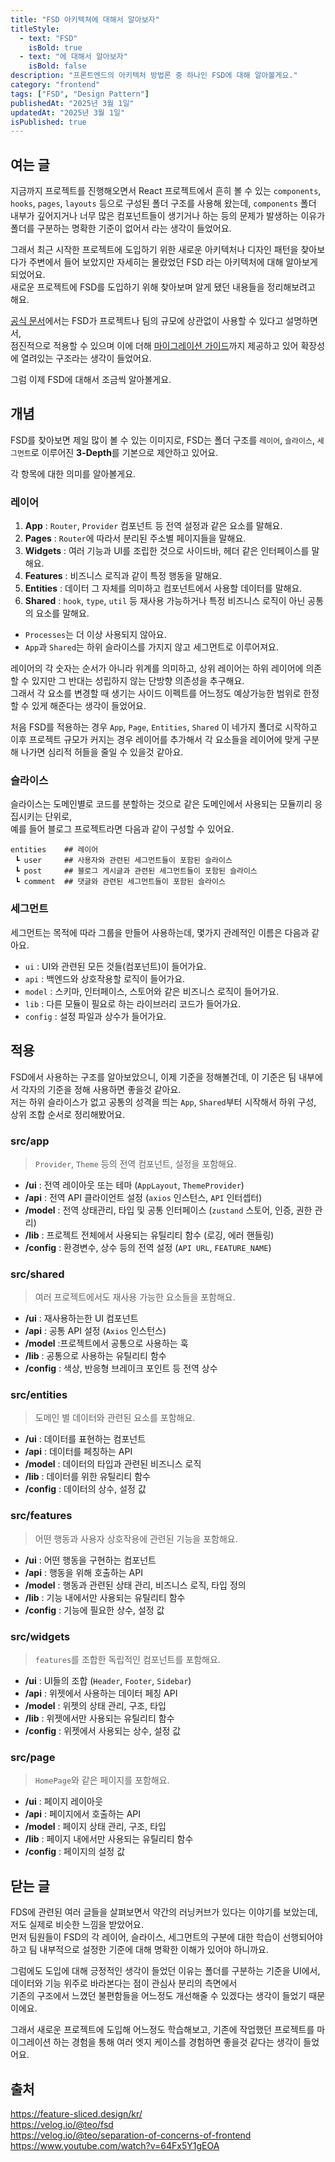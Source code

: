 ```yaml
---
title: "FSD 아키텍쳐에 대해서 알아보자"
titleStyle:
  - text: "FSD"
    isBold: true
  - text: "에 대해서 알아보자"
    isBold: false
description: "프론트엔드의 아키텍처 방법론 중 하나인 FSD에 대해 알아볼게요."
category: "frontend"
tags: ["FSD", "Design Pattern"]
publishedAt: "2025년 3월 1일"
updatedAt: "2025년 3월 1일"
isPublished: true
---
```


## 여는 글

지금까지 프로젝트를 진행해오면서 React 프로젝트에서 흔히 볼 수 있는 `components`, `hooks`, `pages`, `layouts` 등으로 구성된 폴더 구조를 사용해 왔는데,
`components` 폴더 내부가 깊어지거나 너무 많은 컴포넌트들이 생기거나 하는 등의 문제가 발생하는 이유가 폴더를 구분하는 명확한 기준이 없어서 라는 생각이 들었어요.

그래서 최근 시작한 프로젝트에 도입하기 위한 새로운 아키텍처나 디자인 패턴을 찾아보다가 주변에서 들어 보았지만 자세히는 몰랐었던 FSD 라는 아키텍처에 대해 알아보게 되었어요.  
새로운 프로젝트에 FSD를 도입하기 위해 찾아보며 알게 됐던 내용들을 정리해보려고 해요.

[공식 문서](https://feature-sliced.design/kr/)에서는 FSD가 프로젝트나 팀의 규모에 상관없이 사용할 수 있다고 설명하면서,  
점진적으로 적용할 수 있으며 이에 더해 [마이그레이션 가이드](https://feature-sliced.design/kr/docs/guides/migration/from-custom)까지 제공하고 있어 확장성에 열려있는 구조라는 생각이 들었어요.

그럼 이제 FSD에 대해서 조금씩 알아볼게요.

## 개념

<MDXImage
  src="/posts/fsd/fsd_schema.jpg"
  alt="FSD의 계층 구조"
  caption="FSD의 계층 구조"
/>

FSD를 찾아보면 제일 많이 볼 수 있는 이미지로, FSD는 폴더 구조를 `레이어`, `슬라이스`, `세그먼트`로 이루어진 **3-Depth**를 기본으로 제안하고 있어요.

각 항목에 대한 의미를 알아볼게요.

### 레이어

1. **App** : `Router`, `Provider` 컴포넌트 등 전역 설정과 같은 요소를 말해요.
2. **Pages** : `Router`에 따라서 분리된 주소별 페이지들을 말해요.
3. **Widgets** : 여러 기능과 UI를 조립한 것으로 사이드바, 헤더 같은 인터페이스를 말해요.
4. **Features** : 비즈니스 로직과 같이 특정 행동을 말해요.
5. **Entities** : 데이터 그 자체를 의미하고 컴포넌트에서 사용할 데이터를 말해요.
6. **Shared** : `hook`, `type`, `util` 등 재사용 가능하거나 특정 비즈니스 로직이 아닌 공통의 요소를 말해요.

- `Processes`는 더 이상 사용되지 않아요.
- `App`과 `Shared`는 하위 슬라이스를 가지지 않고 세그먼트로 이루어져요.

레이어의 각 숫자는 순서가 아니라 위계를 의미하고, 상위 레이어는 하위 레이어에 의존할 수 있지만 그 반대는 성립하지 않는 단방향 의존성을 추구해요.  
그래서 각 요소를 변경할 때 생기는 사이드 이펙트를 어느정도 예상가능한 범위로 한정할 수 있게 해준다는 생각이 들었어요.

처음 FSD를 적용하는 경우 `App`, `Page`, `Entities`, `Shared` 이 네가지 폴더로 시작하고  
이후 프로젝트 규모가 커지는 경우 레이어를 추가해서 각 요소들을 레이어에 맞게 구분해 나가면 심리적 허들을 줄일 수 있을것 같아요.

### 슬라이스

슬라이스는 도메인별로 코드를 분할하는 것으로 같은 도메인에서 사용되는 모듈끼리 응집시키는 단위로,  
예를 들어 블로그 프로젝트라면 다음과 같이 구성할 수 있어요.

```plain
entities    ## 레이어
 ┗ user     ## 사용자와 관련된 세그먼트들이 포함된 슬라이스
 ┗ post     ## 블로그 게시글과 관련된 세그먼트들이 포함된 슬라이스
 ┗ comment  ## 댓글와 관련된 세그먼트들이 포함된 슬라이스
```

### 세그먼트

세그먼트는 목적에 따라 그룹을 만들어 사용하는데, 몇가지 관례적인 이름은 다음과 같아요.

- `ui` : UI와 관련된 모든 것들(컴포넌트)이 들어가요.
- `api` : 백엔드와 상호작용할 로직이 들어가요.
- `model` : 스키마, 인터페이스, 스토어와 같은 비즈니스 로직이 들어가요.
- `lib` : 다른 모듈이 필요로 하는 라이브러리 코드가 들어가요.
- `config` : 설정 파일과 상수가 들어가요.

## 적용

FSD에서 사용하는 구조를 알아보았으니, 이제 기준을 정해볼건데, 이 기준은 팀 내부에서 각자의 기준을 정해 사용하면 좋을것 같아요.  
저는 하위 슬라이스가 없고 공통의 성격을 띄는 `App`, `Shared`부터 시작해서 하위 구성, 상위 조합 순서로 정리해봤어요.

### src/app

> `Provider`, `Theme` 등의 전역 컴포넌트, 설정을 포함해요.

- **/ui** : 전역 레이아웃 또는 테마 (`AppLayout`, `ThemeProvider`)
- **/api** : 전역 API 클라이언트 설정 (`axios` 인스턴스, `API` 인터셉터)
- **/model** : 전역 상태관리, 타입 및 공통 인터페이스 (`zustand` 스토어, 인증, 권한 관리)
- **/lib** : 프로젝트 전체에서 사용되는 유틸리티 함수 (로깅, 에러 핸들링)
- **/config** : 환경변수, 상수 등의 전역 설정 (`API URL`, `FEATURE_NAME`)

### src/shared

> 여러 프로젝트에서도 재사용 가능한 요소들을 포함해요.

- **/ui** : 재사용하는한 UI 컴포넌트
- **/api** : 공통 API 설정 (`Axios` 인스턴스)
- **/model** :프로젝트에서 공통으로 사용하는 훅
- **/lib** : 공통으로 사용하는 유틸리티 함수
- **/config** : 색상, 반응형 브레이크 포인트 등 전역 상수

### src/entities

> 도메인 별 데이터와 관련된 요소를 포함해요.

- **/ui** : 데이터를 표현하는 컴포넌트
- **/api** : 데이터를 페칭하는 API
- **/model** : 데이터의 타입과 관련된 비즈니스 로직
- **/lib** : 데이터를 위한 유틸리티 함수
- **/config** : 데이터의 상수, 설정 값

### src/features

> 어떤 행동과 사용자 상호작용에 관련된 기능을 포함해요.

- **/ui** : 어떤 행동을 구현하는 컴포넌트
- **/api** : 행동을 위해 호출하는 API
- **/model** : 행동과 관련된 상태 관리, 비즈니스 로직, 타입 정의
- **/lib** : 기능 내에서만 사용되는 유틸리티 함수
- **/config** : 기능에 필요한 상수, 설정 값

### src/widgets

> `features`를 조합한 독립적인 컴포넌트를 포함해요.

- **/ui** : UI들의 조합 (`Header`, `Footer`, `Sidebar`)
- **/api** : 위젯에서 사용하는 데이터 페칭 API
- **/model** : 위젯의 상태 관리, 구조, 타입
- **/lib** : 위젯에서만 사용되는 유틸리티 함수
- **/config** : 위젯에서 사용되는 상수, 설정 값

### src/page

> `HomePage`와 같은 페이지를 포함해요.

- **/ui** : 페이지 레이아웃
- **/api** : 페이지에서 호출하는 API
- **/model** : 페이지 상태 관리, 구조, 타입
- **/lib** : 페이지 내에서만 사용되는 유틸리티 함수
- **/config** : 페이지의 설정 값

## 닫는 글

FDS에 관련된 여러 글들을 살펴보면서 약간의 러닝커브가 있다는 이야기를 보았는데, 저도 실제로 비슷한 느낌을 받았어요.  
먼저 팀원들이 FSD의 각 레이어, 슬라이스, 세그먼트의 구분에 대한 학습이 선행되어야 하고 팀 내부적으로 설정한 기준에 대해 명확한 이해가 있어야 하니까요.

그럼에도 도입에 대해 긍정적인 생각이 들었던 이유는 폴더를 구분하는 기준을 UI에서, 데이터와 기능 위주로 바라본다는 점이 관심사 분리의 측면에서  
기존의 구조에서 느꼈던 불편함들을 어느정도 개선해줄 수 있겠다는 생각이 들었기 때문이에요.

그래서 새로운 프로젝트에 도입해 어느정도 학습해보고, 기존에 작업했던 프로젝트를 마이그레이션 하는 경험을 통해 여러 엣지 케이스를 경험하면 좋을것 같다는 생각이 들었어요.

## 출처

https://feature-sliced.design/kr/  
https://velog.io/@teo/fsd  
https://velog.io/@teo/separation-of-concerns-of-frontend  
https://www.youtube.com/watch?v=64Fx5Y1gEOA
